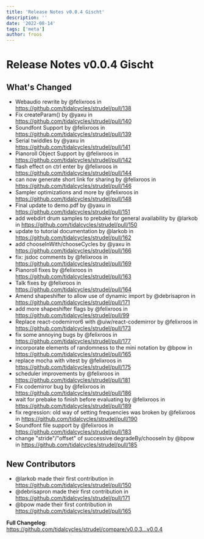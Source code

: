 ```yaml
---
title: 'Release Notes v0.0.4 Gischt'
description: ''
date: '2022-08-14'
tags: ['meta']
author: froos
---
```


# Release Notes v0.0.4 Gischt

## What's Changed

- Webaudio rewrite by @felixroos in https://github.com/tidalcycles/strudel/pull/138
- Fix createParam() by @yaxu in https://github.com/tidalcycles/strudel/pull/140
- Soundfont Support by @felixroos in https://github.com/tidalcycles/strudel/pull/139
- Serial twiddles by @yaxu in https://github.com/tidalcycles/strudel/pull/141
- Pianoroll Object Support by @felixroos in https://github.com/tidalcycles/strudel/pull/142
- flash effect on ctrl enter by @felixroos in https://github.com/tidalcycles/strudel/pull/144
- can now generate short link for sharing by @felixroos in https://github.com/tidalcycles/strudel/pull/146
- Sampler optimizations and more by @felixroos in https://github.com/tidalcycles/strudel/pull/148
- Final update to demo.pdf by @yaxu in https://github.com/tidalcycles/strudel/pull/151
- add webdirt drum samples to prebake for general availability by @larkob in https://github.com/tidalcycles/strudel/pull/150
- update to tutorial documentation by @larkob in https://github.com/tidalcycles/strudel/pull/162
- add chooseInWith/chooseCycles by @yaxu in https://github.com/tidalcycles/strudel/pull/166
- fix: jsdoc comments by @felixroos in https://github.com/tidalcycles/strudel/pull/169
- Pianoroll fixes by @felixroos in https://github.com/tidalcycles/strudel/pull/163
- Talk fixes by @felixroos in https://github.com/tidalcycles/strudel/pull/164
- Amend shapeshifter to allow use of dynamic import by @debrisapron in https://github.com/tidalcycles/strudel/pull/171
- add more shapeshifter flags by @felixroos in https://github.com/tidalcycles/strudel/pull/99
- Replace react-codemirror6 with @uiw/react-codemirror by @felixroos in https://github.com/tidalcycles/strudel/pull/173
- fix some annoying bugs by @felixroos in https://github.com/tidalcycles/strudel/pull/177
- incorporate elements of randomness to the mini notation by @bpow in https://github.com/tidalcycles/strudel/pull/165
- replace mocha with vitest by @felixroos in https://github.com/tidalcycles/strudel/pull/175
- scheduler improvements by @felixroos in https://github.com/tidalcycles/strudel/pull/181
- Fix codemirror bug by @felixroos in https://github.com/tidalcycles/strudel/pull/186
- wait for prebake to finish before evaluating by @felixroos in https://github.com/tidalcycles/strudel/pull/189
- fix regression: old way of setting frequencies was broken by @felixroos in https://github.com/tidalcycles/strudel/pull/190
- Soundfont file support by @felixroos in https://github.com/tidalcycles/strudel/pull/183
- change "stride"/"offset" of successive degradeBy/chooseIn by @bpow in https://github.com/tidalcycles/strudel/pull/185

## New Contributors

- @larkob made their first contribution in https://github.com/tidalcycles/strudel/pull/150
- @debrisapron made their first contribution in https://github.com/tidalcycles/strudel/pull/171
- @bpow made their first contribution in https://github.com/tidalcycles/strudel/pull/165

**Full Changelog**: https://github.com/tidalcycles/strudel/compare/v0.0.3...v0.0.4
